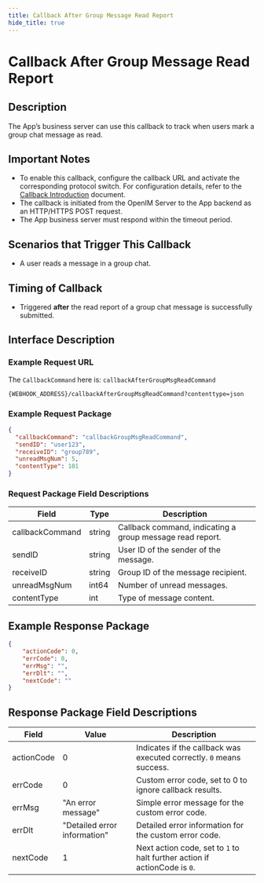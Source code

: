 ```yaml
---
title: Callback After Group Message Read Report
hide_title: true
---
```


# Callback After Group Message Read Report

## Description
The App’s business server can use this callback to track when users mark a group chat message as read.

## Important Notes
- To enable this callback, configure the callback URL and activate the corresponding protocol switch. For configuration details, refer to the [Callback Introduction](../introduction) document.
- The callback is initiated from the OpenIM Server to the App backend as an HTTP/HTTPS POST request.
- The App business server must respond within the timeout period.

## Scenarios that Trigger This Callback
- A user reads a message in a group chat.

## Timing of Callback
- Triggered **after** the read report of a group chat message is successfully submitted.

## Interface Description

### Example Request URL
The `CallbackCommand` here is: `callbackAfterGroupMsgReadCommand`

```plaintext
{WEBHOOK_ADDRESS}/callbackAfterGroupMsgReadCommand?contenttype=json
```

### Example Request Package
```json
{
  "callbackCommand": "callbackGroupMsgReadCommand",
  "sendID": "user123",
  "receiveID": "group789",
  "unreadMsgNum": 5,
  "contentType": 101
}
```

### Request Package Field Descriptions

| Field             | Type   | Description                                        |
|-------------------|--------|----------------------------------------------------|
| callbackCommand   | string | Callback command, indicating a group message read report. |
| sendID            | string | User ID of the sender of the message.              |
| receiveID         | string | Group ID of the message recipient.                 |
| unreadMsgNum      | int64  | Number of unread messages.                         |
| contentType       | int    | Type of message content.                           |

## Example Response Package

```json
{
    "actionCode": 0,
    "errCode": 0,
    "errMsg": "",
    "errDlt": "",
    "nextCode": ""
}
```

## Response Package Field Descriptions

| Field         | Value                         | Description                                                      |
|---------------|-------------------------------|------------------------------------------------------------------|
| actionCode    | 0                             | Indicates if the callback was executed correctly. `0` means success. |
| errCode       | 0                             | Custom error code, set to 0 to ignore callback results.          |
| errMsg        | "An error message"            | Simple error message for the custom error code.                  |
| errDlt        | "Detailed error information"  | Detailed error information for the custom error code.            |
| nextCode      | 1                             | Next action code, set to `1` to halt further action if actionCode is `0`. |
